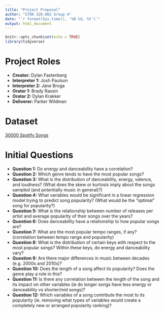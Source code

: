 ```yaml
---
title: "Project Proposal"
author: "STOR 320.002 Group 4"
date: "`r format(Sys.time(), '%B %d, %Y')`"
output: html_document
---
```


```r
knitr::opts_chunk$set(echo = TRUE)
library(tidyverse)
```

# Project Roles

-   **Creator:** Dylan Fastenberg
-   **Interpreter 1:** Josh Paulson 
-   **Interpreter 2:** Jane Broga
-   **Orator 1:** Brady Rassin
-   **Orator 2:** Dylan Krakker
-   **Deliverer:** Parker Wildman

# Dataset

[30000 Spotify Songs](https://www.kaggle.com/datasets/joebeachcapital/30000-spotify-songs)

# Initial Questions

-   **Question 1:** Do energy and danceability have a correlation?
-   **Question 2:** Which genre tends to have the most popular songs?
-   **Question 3:** What is the distribution of danceability, energy, valence, and loudness? (What does the skew or kurtosis imply about the songs sampled (and potentially music in general)?)
-   **Question 4:** What variables would be significant in a linear regression model trying to predict song popularity? (What would be the “optimal” song for popularity?)
-   **Question 5:** What is the relationship between number of releases per artist and average popularity of their songs over the years?
-   **Question 6:** Does danceability have a relationship to how popular songs are?
-   **Question 7:** What are the most popular tempo ranges, if any? (correlation between tempo range and popularity)
-   **Question 8:** What is the distribution of certain keys with respect to the most popular songs? Within these keys, do energy and danceability vary?
-   **Question 9:** Are there major differences in music between decades (e.g. 2000s and 2010s)?
-   **Question 10:** Does the length of a song affect its popularity? Does the genre play a role in this?
-   **Question 11:** Is there any correlation between the length of the song and its impact on other variables (ie do longer songs have less energy or danceability vs shorter/mid songs)?
-   **Question 12:** Which variables of a song contribute the most to its popularity (ie. removing what types of variables would create a completely new or arranged popularity ranking)?
